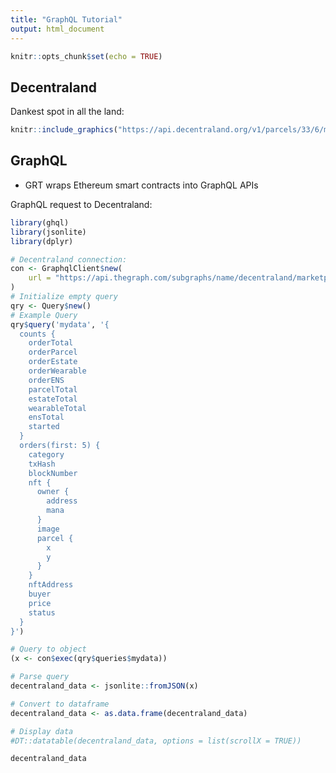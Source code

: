 ```yaml
---
title: "GraphQL Tutorial"
output: html_document
---
```


```r
knitr::opts_chunk$set(echo = TRUE)
```

## Decentraland

Dankest spot in all the land:

```r
knitr::include_graphics("https://api.decentraland.org/v1/parcels/33/6/map.png")
```


## GraphQL 

- GRT wraps Ethereum smart contracts into GraphQL APIs


GraphQL request to Decentraland:

```r
library(ghql)
library(jsonlite)
library(dplyr)

# Decentraland connection:
con <- GraphqlClient$new(
    url = "https://api.thegraph.com/subgraphs/name/decentraland/marketplace"
)
# Initialize empty query
qry <- Query$new()
# Example Query
qry$query('mydata', '{
  counts {
    orderTotal
    orderParcel
    orderEstate
    orderWearable
    orderENS
    parcelTotal
    estateTotal
    wearableTotal
    ensTotal
    started
  }
  orders(first: 5) {
    category
    txHash
    blockNumber
    nft {
      owner {
        address
        mana
      }
      image
      parcel {
        x
        y
      }
    }
    nftAddress
    buyer
    price
    status
  }
}')

# Query to object
(x <- con$exec(qry$queries$mydata))

# Parse query
decentraland_data <- jsonlite::fromJSON(x)

# Convert to dataframe
decentraland_data <- as.data.frame(decentraland_data)

# Display data
#DT::datatable(decentraland_data, options = list(scrollX = TRUE))

decentraland_data
```




